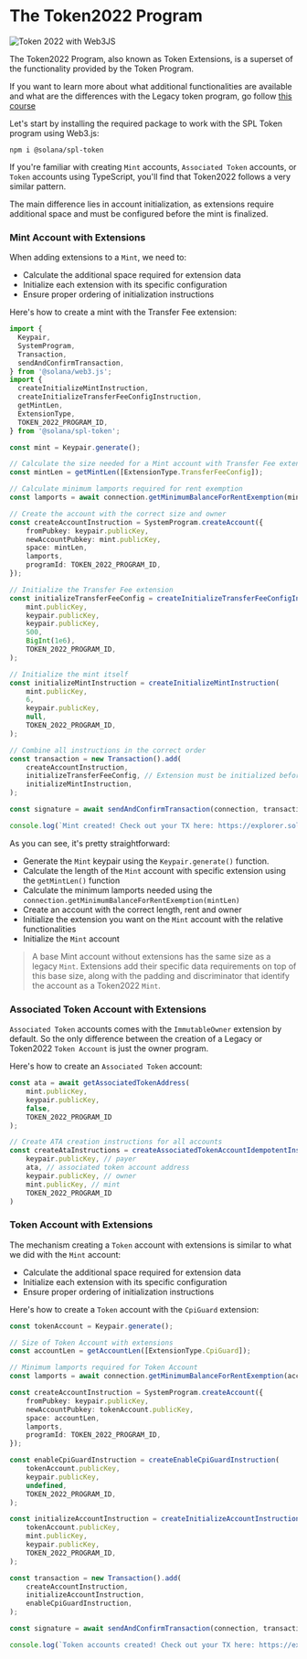 
# The Token2022 Program

![Token 2022 with Web3JS](/graphics/course-banners/token-2022-with-web3js.png)

The Token2022 Program, also known as Token Extensions, is a superset of the functionality provided by the Token Program.

If you want to learn more about what additional functionalities are available and what are the differences with the Legacy token program, go follow [this course](/en/courses/token-2022-program)

Let's start by installing the required package to work with the SPL Token program using Web3.js:

```
npm i @solana/spl-token
```

<ArticleSection name="Mint and Token Accounts" id="mint-and-token-accounts" level="h2" />

If you're familiar with creating `Mint` accounts, `Associated Token` accounts, or `Token` accounts using TypeScript, you'll find that Token2022 follows a very similar pattern.

The main difference lies in account initialization, as extensions require additional space and must be configured before the mint is finalized.

### Mint Account with Extensions

When adding extensions to a `Mint`, we need to:
- Calculate the additional space required for extension data
- Initialize each extension with its specific configuration
- Ensure proper ordering of initialization instructions

Here's how to create a mint with the Transfer Fee extension:

```ts
import {
  Keypair,
  SystemProgram,
  Transaction,
  sendAndConfirmTransaction,
} from '@solana/web3.js';
import {
  createInitializeMintInstruction,
  createInitializeTransferFeeConfigInstruction,
  getMintLen,
  ExtensionType,
  TOKEN_2022_PROGRAM_ID,
} from '@solana/spl-token';

const mint = Keypair.generate();

// Calculate the size needed for a Mint account with Transfer Fee extension
const mintLen = getMintLen([ExtensionType.TransferFeeConfig]);

// Calculate minimum lamports required for rent exemption
const lamports = await connection.getMinimumBalanceForRentExemption(mintLen);

// Create the account with the correct size and owner
const createAccountInstruction = SystemProgram.createAccount({
    fromPubkey: keypair.publicKey,
    newAccountPubkey: mint.publicKey,
    space: mintLen,
    lamports,
    programId: TOKEN_2022_PROGRAM_ID,
});

// Initialize the Transfer Fee extension
const initializeTransferFeeConfig = createInitializeTransferFeeConfigInstruction(
    mint.publicKey,
    keypair.publicKey,
    keypair.publicKey,
    500,
    BigInt(1e6),
    TOKEN_2022_PROGRAM_ID,
);

// Initialize the mint itself
const initializeMintInstruction = createInitializeMintInstruction(
    mint.publicKey,
    6,
    keypair.publicKey,
    null,
    TOKEN_2022_PROGRAM_ID,
);

// Combine all instructions in the correct order
const transaction = new Transaction().add(
    createAccountInstruction,
    initializeTransferFeeConfig, // Extension must be initialized before mint
    initializeMintInstruction,
);

const signature = await sendAndConfirmTransaction(connection, transaction, [keypair, mint]);

console.log(`Mint created! Check out your TX here: https://explorer.solana.com/tx/${signature}?cluster=devnet`);
```

As you can see, it's pretty straightforward:
- Generate the `Mint` keypair using the `Keypair.generate()` function.
- Calculate the length of the `Mint` account with specific extension using the `getMintLen()` function
- Calculate the minimum lamports needed using the `connection.getMinimumBalanceForRentExemption(mintLen)`
- Create an account with the correct length, rent and owner
- Initialize the extension you want on the `Mint` account with the relative functionalities
- Initialize the `Mint` account

> A base Mint account without extensions has the same size as a legacy `Mint`. Extensions add their specific data requirements on top of this base size, along with the padding and discriminator that identify the account as a Token2022 `Mint`.

### Associated Token Account with Extensions

`Associated Token` accounts comes with the `ImmutableOwner` extension by default. So the only difference between the creation of a Legacy or Token2022 `Token Account` is just the owner program.

Here's how to create an `Associated Token` account:

```ts
const ata = await getAssociatedTokenAddress(
    mint.publicKey,
    keypair.publicKey,
    false,
    TOKEN_2022_PROGRAM_ID
);

// Create ATA creation instructions for all accounts
const createAtaInstructions = createAssociatedTokenAccountIdempotentInstruction(
    keypair.publicKey, // payer
    ata, // associated token account address
    keypair.publicKey, // owner
    mint.publicKey, // mint
    TOKEN_2022_PROGRAM_ID
)
```

### Token Account with Extensions

The mechanism creating a `Token` account with extensions is similar to what we did with the `Mint` account:
- Calculate the additional space required for extension data
- Initialize each extension with its specific configuration
- Ensure proper ordering of initialization instructions

Here's how to create a `Token` account with the `CpiGuard` extension:

```ts
const tokenAccount = Keypair.generate();

// Size of Token Account with extensions
const accountLen = getAccountLen([ExtensionType.CpiGuard]);

// Minimum lamports required for Token Account
const lamports = await connection.getMinimumBalanceForRentExemption(accountLen);

const createAccountInstruction = SystemProgram.createAccount({
    fromPubkey: keypair.publicKey,
    newAccountPubkey: tokenAccount.publicKey,
    space: accountLen,
    lamports,
    programId: TOKEN_2022_PROGRAM_ID,
});

const enableCpiGuardInstruction = createEnableCpiGuardInstruction(
    tokenAccount.publicKey,
    keypair.publicKey,
    undefined,
    TOKEN_2022_PROGRAM_ID,
);

const initializeAccountInstruction = createInitializeAccountInstruction(
    tokenAccount.publicKey,
    mint.publicKey,
    keypair.publicKey,
    TOKEN_2022_PROGRAM_ID,
);

const transaction = new Transaction().add(
    createAccountInstruction,
    initializeAccountInstruction,
    enableCpiGuardInstruction,
);

const signature = await sendAndConfirmTransaction(connection, transaction, [keypair, tokenAccount], {commitment: "finalized"});

console.log(`Token accounts created! Check out your TX here: https://explorer.solana.com/tx/${signature}?cluster=devnet`);
```
